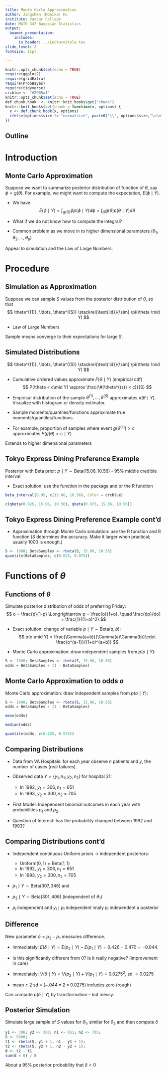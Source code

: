 ```yaml
---
title: Monte Carlo Approximation
author: Jingchen (Monika) Hu 
institute: Vassar College
date: MATH 347 Bayesian Statistics
output:
  beamer_presentation:
    includes:
      in_header: ../LectureStyle.tex
slide_level: 2
fontsize: 11pt

---
```


```r
knitr::opts_chunk$set(echo = TRUE)
require(ggplot2)
require(gridExtra)
require(ProbBayes)
require(tidyverse)
crcblue <- "#2905a1"
knitr::opts_chunk$set(echo = TRUE)
def.chunk.hook  <- knitr::knit_hooks$get("chunk")
knitr::knit_hooks$set(chunk = function(x, options) {
  x <- def.chunk.hook(x, options)
  ifelse(options$size != "normalsize", paste0("\\", options$size,"\n\n", x, "\n\n \\normalsize"), x)
})
```

## Outline

\tableofcontents[hideallsubsections]

# Introduction

## Monte Carlo Approximation
Suppose we want to summarize posterior distribution of function of
$\theta$, say $\phi = g(\theta)$. For example, we might want to
compute the expectation, $E(\phi \mid Y)$.

- We have
$$
E(\phi \mid Y) = \int_{g(\Theta)} \phi p(\phi \mid Y) d \phi = \int_\Theta g(\theta) p(\theta \mid Y) d\theta
$$

- What if we do not know how to compute the integral?

- Common problem as we move in to higher dimensional parameters ($\theta_1, \theta_2, \ldots, \theta_p$)

Appeal to simulation and the Law of Large Numbers.


# Procedure

## Simulation as Approximation

Suppose we can sample $S$ values from the posterior distribution of
$\theta$, so that
$$
\theta^{(1)}, \ldots, \theta^{(S)} \stackrel{\text{iid}}{\sim} \pi(\theta \mid Y)
$$

- Law of Large Numbers
\begin{eqnarray*}
\E[\theta \mid Y]& \approx & \frac{1}{S} \sum \theta^{(s)}  \\
\E[g(\theta) \mid Y] & \approx & \frac{1}{S} \sum g(\theta^{(s)})
\end{eqnarray*}

Sample means converge to their expectations
for large $S$.


## Simulated Distributions
$$
\theta^{(1)}, \ldots, \theta^{(S)} \stackrel{\text{iid}}{\sim} \pi(\theta \mid Y)
$$

- Cumulative ordered values approximate $F(\theta \mid Y)$
  (empirical cdf)
$$
P(\theta < c\mid Y) \approx \frac{\#(\theta^{(s)} < c)}{S}
$$


- Empirical distribution of the sample 
$\theta^{(1)}, \ldots,\theta^{(S)}$ approximates $\pi(\theta \mid Y)$. Visualize with
  histogram or density estimator.
  
- Sample moments/quantiles/functions approximate true moments/quantiles/functions.

- For example, proportion of samples where event $g(\theta^{(s)}) > c$
  approximates  $P(g(\theta) > c \mid Y)$
  
Extends to higher dimensional parameters


## Tokyo Express Dining Preference Example

Posterior with Beta prior: $p \mid Y \sim \textsf{Beta}(15.06, 10.56)$ - 95\% middle credible interval

- Exact solution: use the \texttt{beta\_interval()} function in the \texttt{ProbBayes} package and or the \texttt{qbeta()} R function
    
```r
beta_interval(0.95, c(15.06, 10.56), Color = crcblue)
```

```r
c(qbeta(0.025, 15.06, 10.56), qbeta(0.975, 15.06, 10.56))
```

## Tokyo Express Dining Preference Example cont'd

- Approximation through Monte Carlo simulation: use the \texttt{rbeta()} R function and \texttt{quantile()} R function ($S$ determines the accuracy. Make it larger when practical; usually
1000 is enough.)
  
```r
S <- 1000; BetaSamples <- rbeta(S, 15.06, 10.56)
quantile(BetaSamples, c(0.025, 0.975))
```


# Functions of $\theta$

## Functions of $\theta$
Simulate posterior distribution of odds of preferring Friday:
$$
o = \frac{p}{1-p} \Longrightarrow p = \frac{o}{1+o}, \quad
\frac{dp}{do} = \frac{1}{(1+o)^2}
$$

\pause

- Exact solution: change of variable $p \mid Y \sim \text{Beta}(a, b)$:
$$
p(o \mid Y) = \frac{\Gamma(a+b)}{\Gamma(a)\Gamma(b)}\cdot \frac{o^{a-1}}{(1+o)^{a+b}}
$$

\pause

- Monte Carlo approximation: draw independent samples from $p(o \mid Y)$:

```r
S <- 1000; BetaSamples <- rbeta(S, 15.06, 10.56)
odds = BetaSamples / (1 - BetaSamples)
```

## Monte Carlo Approximation to odds $o$

Monte Carlo approximation: draw independent samples from $p(o \mid Y)$:

```r
S <- 1000; BetaSamples <- rbeta(S, 15.06, 10.56)
odds = BetaSamples / (1 - BetaSamples)
```

```r
mean(odds)
```

```r
median(odds)
```

```r
quantile(odds, c(0.025, 0.975))
```

## Comparing Distributions

- Data from VA Hospitals: for each year observe $n$ patients and $y$, the  number of cases (real failures).

- Observed data $Y = \{ y_1, n_1; \ y_2, n_2\}$ for hospital 21:
    - In 1992, $y_1=306, n_1=651$
    - In 1993, $y_2=300, n_2=705$
    
\pause

- First Model: Independent binomial outcomes in each year with probabilities $p_1$ and $p_2$.

- Question of Interest: has the probability changed between 1992 and 1993?


## Comparing Distributions cont'd

- Independent continuous Uniform priors $\to$ independent posteriors:
    - $\textrm{Uniform}(0, 1) = \textrm{Beta}(1, 1)$
    - In 1992, $y_1=306, n_1=651$
    - In 1993, $y_2=300, n_2=705$
    
    \pause
- $p_1 \mid Y \sim \textsf{Beta}(307, 346)$ and

- $p_2 \mid Y \sim  \textsf{Beta}(301,406)$ (independent of $\theta_1)$

- $p_i$ independent and $y_i \mid p_i$ independent imply $p_i$ independent a posterior


## Difference

New parameter $\delta = p_2-p_1$ measures difference.

- Immediately: $E(\delta \mid Y) = E(p_2 \mid Y) - E(p_1 \mid Y) = 0.426-0.470 = -0.044.$

- Is this significantly different from 0? Is it  really negative?  (improvement in care)

- Immediately: $V(\delta \mid Y) = V(p_2 \mid Y) + V(p_1 \mid Y) = 0.0275^2$, sd $=0.0275$

- mean $\pm$ 2 sd = $(-.044 \pm 2\times 0.0275)$  includes zero  (rough)

Can compute $p(\delta \mid Y)$ by transformation -- but messy.

\textcolor{VassarRed}{Use Monte Carlo Simulation!}


## Posterior Simulation

Simulate large sample of $S$ values for $\theta_1,$ similar for $\theta_2$ and then compute $\delta$

```r
y1 <- 306; y2 <- 300; n1 <- 651; n2 <- 705;
S <- 5000;
t1 <- rbeta(S, y1 + 1, n1 - y1 + 1);
t2 <- rbeta(S, y2 + 1, n2 - y2 + 1);
d <- t2 - t1
sum(d < 0) / S
```

About a 95\% posterior probability that $\delta <0$
